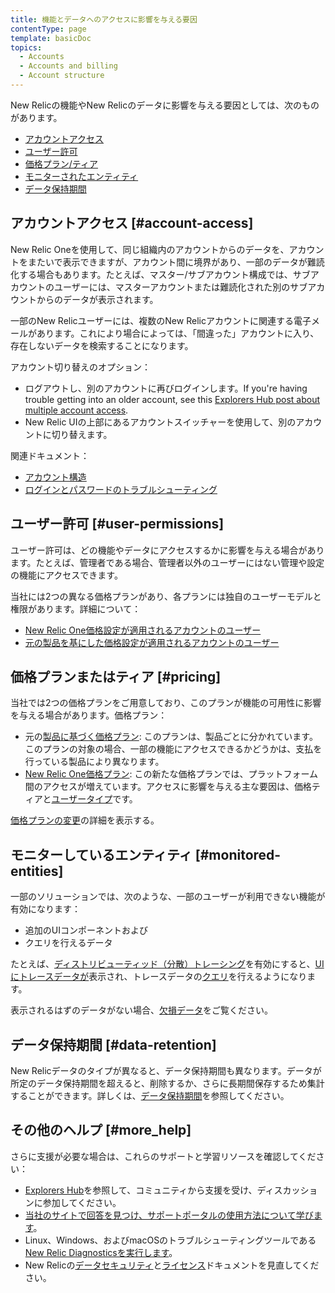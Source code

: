 ```yaml
---
title: 機能とデータへのアクセスに影響を与える要因
contentType: page
template: basicDoc
topics:
  - Accounts
  - Accounts and billing
  - Account structure
---
```


New Relicの機能やNew Relicのデータに影響を与える要因としては、次のものがあります。

* [アカウントアクセス](#account-access)
* [ユーザー許可](#user-permissions)
* [価格プラン/ティア](#pricing)
* [モニターされたエンティティ](#monitored-entities)
* [データ保持期間](#data-retention)

## アカウントアクセス [#account-access]

New Relic Oneを使用して、同じ組織内のアカウントからのデータを、アカウントをまたいで表示できますが、アカウント間に境界があり、一部のデータが難読化する場合もあります。たとえば、マスター/サブアカウント構成では、サブアカウントのユーザーには、マスターアカウントまたは難読化された別のサブアカウントからのデータが表示されます。

一部のNew Relicユーザーには、複数のNew Relicアカウントに関連する電子メールがあります。これにより場合によっては、「間違った」アカウントに入り、存在しないデータを検索することになります。

アカウント切り替えのオプション：

* ログアウトし、別のアカウントに再びログインします。If you're having trouble getting into an older account, see this [Explorers Hub post about multiple account access](https://discuss.newrelic.com/t/relic-solution-so-youve-created-a-new-account-and-cant-seem-to-access-your-old-account/113122).
* New Relic UIの上部にあるアカウントスイッチャーを使用して、別のアカウントに切り替えます。

関連ドキュメント：

* [アカウント構造](/docs/accounts/accounts-billing/new-relic-one-pricing-users/account-user-structure)
* [ログインとパスワードのトラブルシューティング](/docs/accounts/install-new-relic/account-setup/troubleshoot-password-email-address-login-problems)

## ユーザー許可 [#user-permissions]

ユーザー許可は、どの機能やデータにアクセスするかに影響を与える場合があります。たとえば、管理者である場合、管理者以外のユーザーにはない管理や設定の機能にアクセスできます。

当社には2つの異なる価格プランがあり、各プランには独自のユーザーモデルと権限があります。詳細について：

* [New Relic One価格設定が適用されるアカウントのユーザー](/docs/users-roles)
* [元の製品を基にした価格設定が適用されるアカウントのユーザー](/docs/accounts/original-accounts-billing/users-roles/users-original-user-model)

## 価格プランまたはティア [#pricing]

当社では2つの価格プランをご用意しており、このプランが機能の可用性に影響を与える場合があります。価格プラン：

* 元の[製品に基づく価格プラン](/docs/accounts/original-accounts-billing/product-pricing/product-based-pricing): このプランは、製品ごとに分かれています。このプランの対象の場合、一部の機能にアクセスできるかどうかは、支払を行っている製品により異なります。
* [New Relic One価格プラン](/docs/new-relic-one-pricing-billing): この新たな価格プランでは、プラットフォーム間のアクセスが増えています。アクセスに影響を与える主な要因は、価格ティアと[ユーザータイプ](/docs/users-roles#user-type)です。

[価格プランの変更](/docs/transition-guide-our-new-pricing-plan-user-model)の詳細を表示する。

## モニターしているエンティティ [#monitored-entities]

一部のソリューションでは、次のような、一部のユーザーが利用できない機能が有効になります：

* 追加のUIコンポーネントおよび
* クエリを行えるデータ

たとえば、[ディストリビューティッド（分散）トレーシング](/docs/understand-dependencies/distributed-tracing/get-started/introduction-distributed-tracing)を有効にすると、[UIにトレースデータが](/docs/understand-dependencies/distributed-tracing/ui-data/understand-use-distributed-trace-ui)表示され、トレースデータの[クエリ](/docs/using-new-relic/data/understand-data/query-new-relic-data)を行えるようになります。

表示されるはずのデータがない場合、[欠損データ](/docs/using-new-relic/cross-product-functions/troubleshooting/not-seeing-data)をご覧ください。

## データ保持期間 [#data-retention]

New Relicデータのタイプが異なると、データ保持期間も異なります。データが所定のデータ保持期間を超えると、削除するか、さらに長期間保存するため集計することができます。詳しくは、[データ保持期間](/docs/manage-stored-data)を参照してください。

## その他のヘルプ [#more_help]

さらに支援が必要な場合は、これらのサポートと学習リソースを確認してください：

* [Explorers Hub](https://discuss.newrelic.com/)を参照して、コミュニティから支援を受け、ディスカッションに参加してください。
* [当社のサイトで回答を見つけ、サポートポータルの使用方法について学びます](/docs/using-new-relic/welcome-new-relic/get-started/find-help-use-support-portal)。
* Linux、Windows、およびmacOSのトラブルシューティングツールである[New Relic Diagnosticsを実行します](/docs/using-new-relic/cross-product-functions/troubleshooting/new-relic-diagnostics)。
* New Relicの[データセキュリティ](/docs/security)と[ライセンス](/docs/licenses)ドキュメントを見直してください。
